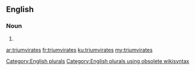 ==English==

===Noun===
{{head|en}}

# {{plural of|triumvirate}}

[[Category:English plurals]][[Category:English plurals using obsolete wikisyntax]]

[[ar:triumvirates]]
[[fr:triumvirates]]
[[ku:triumvirates]]
[[my:triumvirates]]